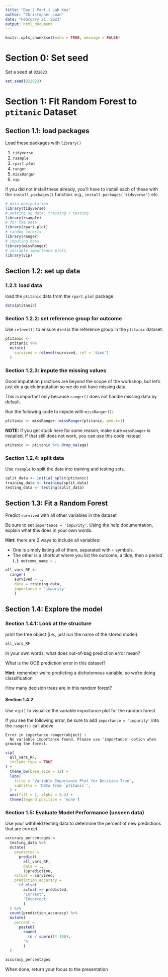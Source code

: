 ```yaml
---
title: "Day 2 Part 1 Lab Key"
author: "Christopher Loan"
date: "February 21, 2023"
output: html_document
---
```


```r
knitr::opts_chunk$set(echo = TRUE, message = FALSE)
```

# Section 0: Set seed

Set a seed at `022023`

```r
set.seed(022023)
```

# Section 1: Fit Random Forest to `ptitanic` Dataset

## Section 1.1: load packages

Load these packages with `library()`

1. `tidyverse`
2. `rsample`
3. `rpart.plot`
4. `ranger`
5. `missRanger`
6. `vip`


If you did not install these already, you'll have to install each of these with the `install.packages()` function. e.g., `install.packages('tidyverse')` etc.

```r
# data manipulation
library(tidyverse)
# setting up data: training / testing
library(rsample)
# for the data
library(rpart.plot)
# random forests
library(ranger)
# imputing data
library(missRanger)
# variable importance plots
library(vip)
```

## Section 1.2: set up data


### 1.2.1: load data

load the `ptitanic` data from the `rpart.plot` package. 

```r
data(ptitanic)
```

### Section 1.2.2: set reference group for outcome

Use `relevel()` to ensure `died` is the reference group in the `ptitanic` dataset.

```r
ptitanic <- 
  ptitanic %>% 
  mutate(
    survived = relevel(survived, ref = 'died')
  )
```

### Section 1.2.3: impute the missing values

Good imputation practices are beyond the scope of the workshop, but let's just do a quick imputation so we do not have missing data.

This is important only because `ranger()` does not handle missing data by default.

Run the following code to impute with `missRanger()`:


```r
ptitanic <- missRanger::missRanger(ptitanic, pmm.k=1)
```

**NOTE:** If you get stuck here for some reason, make sure `missRanger` is installed. If that still does not work, you can use this code instead

```r
ptitanic <- ptitanic %>% drop_na(age)
```

### Section 1.2.4: split data

Use `rsample` to split the data into training and testing sets.

```r
split_data <- initial_split(ptitanic)
training_data <- training(split_data)
testing_data <- testing(split_data)
```

## Section 1.3: Fit a Random Forest

Predict `survived` with all other variables in the dataset

Be sure to set `importance = 'impurity'`. Using the help documentation, explain what this does in your own words.

**Hint:** there are 2 ways to include all variables:

* One is simply listing all of them, separated with `+` symbols. 
* The other is a shortcut where you list the outcome, a tilde, then a period (`.`): `outcome_name ~ .`

```r
all_vars_RF <- 
  ranger(
    survived ~ ., 
    data = training_data, 
    importance = 'impurity'
    )
```

## Section 1.4: Explore the model

### Section 1.4.1: Look at the structure

print the tree object (i.e., just run the name of the stored model).

```r
all_vars_RF
```

In your own words, what does out-of-bag prediction error mean? 

What is the OOB prediction error in this dataset?

**Hint:** remember we're predicting a dichotomous variable, so we're doing classification

How many decision trees are in this random forest?

#### Section 1.4.2

Use `vip()` to visualize the variable importance plot for the random forest

If you see the following error, be sure to add `importance = 'impurity'` into the `ranger()` call above:

    Error in importance.ranger(object) : 
      No variable importance found. Please use 'importance' option when growing the forest.

```r
vip(
  all_vars_RF, 
  include_type = TRUE
) + 
  theme_bw(base_size = 12) +
  labs(
    title = 'Variable Importance Plot for Decision Tree',
    subtitle = 'Data from `ptitanic`',
  ) +
  aes(fill = 1, alpha = 0.3) +
  theme(legend.position = 'none')
```

### Section 1.5: Evaluate Model Performance (unseen data)

Use your withheld testing data to determine the percent of new predictions that are correct.

```r
accuracy_percentages <- 
  testing_data %>% 
  mutate(
    predicted = 
      predict(
        all_vars_RF, 
        data = ., 
        )$prediction, 
    actual = survived,
    prediction_accuracy = 
      if_else(
        actual == predicted, 
        'Correct', 
        'Incorrect'
        )
  ) %>% 
  count(prediction_accuracy) %>% 
  mutate(
    percent = 
      paste0(
        round(
          (n / sum(n))* 100), 
        '%'
        )
  ) 
```

```r
accuracy_percentages
```


When done, return your focus to the presentation

